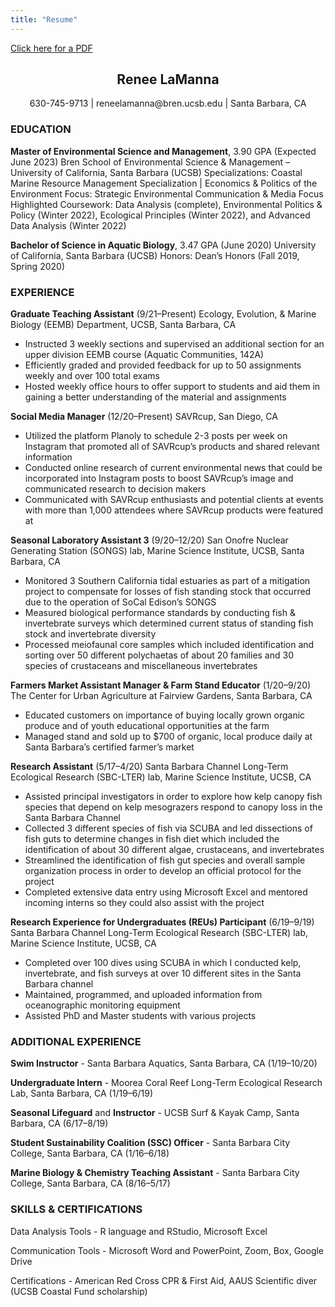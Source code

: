 ```yaml
---
title: "Resume"
---
```


<a href = "lamanna_resume.pdf" target = ‘_blank’> Click here for a PDF </a> 

<center>
## Renee LaManna
630-745-9713 | reneelamanna@bren.ucsb.edu | Santa Barbara, CA
</center>

### EDUCATION
**Master of Environmental Science and Management**, 3.90 GPA (Expected June 2023)
Bren School of Environmental Science & Management – University of California, Santa Barbara (UCSB) Specializations: Coastal Marine Resource Management Specialization | Economics & Politics of the Environment Focus: Strategic Environmental Communication & Media Focus
Highlighted Coursework: Data Analysis (complete), Environmental Politics & Policy (Winter 2022), Ecological Principles (Winter 2022), and Advanced Data Analysis (Winter 2022)

**Bachelor of Science in Aquatic Biology**, 3.47 GPA (June 2020) University of California, Santa Barbara (UCSB)
Honors: Dean’s Honors (Fall 2019, Spring 2020)

### EXPERIENCE
**Graduate Teaching Assistant** (9/21–Present) Ecology, Evolution, & Marine Biology (EEMB) Department, UCSB, Santa Barbara, CA

- Instructed 3 weekly sections and supervised an additional section for an upper division EEMB course (Aquatic Communities, 142A)
- Efficiently graded and provided feedback for up to 50 assignments weekly and over 100 total exams
- Hosted weekly office hours to offer support to students and aid them in gaining a better understanding of the material and assignments

**Social Media Manager** (12/20–Present) SAVRcup, San Diego, CA

- Utilized the platform Planoly to schedule 2-3 posts per week on Instagram that promoted all of SAVRcup’s
products and shared relevant information
- Conducted online research of current environmental news that could be incorporated into Instagram posts
to boost SAVRcup’s image and communicated research to decision makers
- Communicated with SAVRcup enthusiasts and potential clients at events with more than 1,000 attendees
where SAVRcup products were featured at

**Seasonal Laboratory Assistant 3** (9/20–12/20)
San Onofre Nuclear Generating Station (SONGS) lab, Marine Science Institute, UCSB, Santa Barbara, CA

- Monitored 3 Southern California tidal estuaries as part of a mitigation project to compensate for losses of
fish standing stock that occurred due to the operation of SoCal Edison’s SONGS
- Measured biological performance standards by conducting fish & invertebrate surveys which determined
current status of standing fish stock and invertebrate diversity
- Processed meiofaunal core samples which included identification and sorting over 50 different polychaetas
of about 20 families and 30 species of crustaceans and miscellaneous invertebrates

**Farmers Market Assistant Manager & Farm Stand Educator** (1/20–9/20) The Center for Urban Agriculture at Fairview Gardens, Santa Barbara, CA

- Educated customers on importance of buying locally grown organic produce and of youth educational
opportunities at the farm
- Managed stand and sold up to $700 of organic, local produce daily at Santa Barbara’s certified farmer’s
market
     
**Research Assistant** (5/17–4/20)
Santa Barbara Channel Long-Term Ecological Research (SBC-LTER) lab, Marine Science Institute, UCSB, CA

- Assisted principal investigators in order to explore how kelp canopy fish species that depend on kelp
mesograzers respond to canopy loss in the Santa Barbara Channel
- Collected 3 different species of fish via SCUBA and led dissections of fish guts to determine changes in fish
diet which included the identification of about 30 different algae, crustaceans, and invertebrates
- Streamlined the identification of fish gut species and overall sample organization process in order to develop
an official protocol for the project
- Completed extensive data entry using Microsoft Excel and mentored incoming interns so they could also
assist with the project

**Research Experience for Undergraduates (REUs) Participant** (6/19–9/19)
Santa Barbara Channel Long-Term Ecological Research (SBC-LTER) lab, Marine Science Institute, UCSB, CA

- Completed over 100 dives using SCUBA in which I conducted kelp, invertebrate, and fish surveys at over 10
different sites in the Santa Barbara channel
- Maintained, programmed, and uploaded information from oceanographic monitoring equipment
- Assisted PhD and Master students with various projects

### ADDITIONAL EXPERIENCE
**Swim Instructor** 
- Santa Barbara Aquatics, Santa Barbara, CA (1/19–10/20)

**Undergraduate Intern** 
- Moorea Coral Reef Long-Term Ecological Research Lab, Santa Barbara, CA (1/19–6/19) 

**Seasonal Lifeguard** and **Instructor**
- UCSB Surf & Kayak Camp, Santa Barbara, CA (6/17–8/19)

**Student Sustainability Coalition (SSC) Officer**
- Santa Barbara City College, Santa Barbara, CA (1/16–6/18) 

**Marine Biology & Chemistry Teaching Assistant**
- Santa Barbara City College, Santa Barbara, CA (8/16–5/17)

### SKILLS & CERTIFICATIONS
Data Analysis Tools 
- R language and RStudio, Microsoft Excel

Communication Tools 
- Microsoft Word and PowerPoint, Zoom, Box, Google Drive

Certifications
- American Red Cross CPR & First Aid, AAUS Scientific diver (UCSB Coastal Fund scholarship)